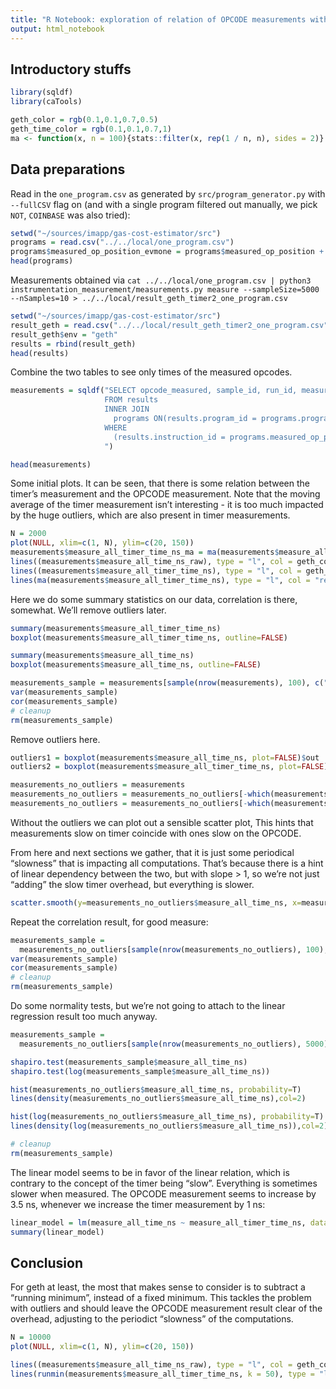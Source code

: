 ```yaml
---
title: "R Notebook: exploration of relation of OPCODE measurements with timer overhead measurements"
output: html_notebook
---
```


## Introductory stuffs
```r
library(sqldf)
library(caTools)

geth_color = rgb(0.1,0.1,0.7,0.5)
geth_time_color = rgb(0.1,0.1,0.7,1)
ma <- function(x, n = 100){stats::filter(x, rep(1 / n, n), sides = 2)}
```

## Data preparations

Read in the `one_program.csv` as generated by `src/program_generator.py` with `--fullCSV` flag on (and with a single program filtered out manually, we pick `NOT`, `COINBASE` was also tried):
```r
setwd("~/sources/imapp/gas-cost-estimator/src")
programs = read.csv("../../local/one_program.csv")
programs$measured_op_position_evmone = programs$measured_op_position + 1
head(programs)
```

Measurements obtained via `cat ../../local/one_program.csv | python3 instrumentation_measurement/measurements.py measure --sampleSize=5000 --nSamples=10 > ../../local/result_geth_timer2_one_program.csv`

```r
setwd("~/sources/imapp/gas-cost-estimator/src")
result_geth = read.csv("../../local/result_geth_timer2_one_program.csv")
result_geth$env = "geth"
results = rbind(result_geth)
head(results)
```

Combine the two tables to see only times of the measured opcodes.

```r
measurements = sqldf("SELECT opcode_measured, sample_id, run_id, measure_all_time_ns, measure_all_timer_time_ns, env
                     FROM results
                     INNER JOIN
                       programs ON(results.program_id = programs.program_id)
                     WHERE
                       (results.instruction_id = programs.measured_op_position AND results.env = 'geth')
                     ")

head(measurements)
```

Some initial plots.
It can be seen, that there is some relation between the timer's measurement and the OPCODE measurement.
Note that the moving average of the timer measurement isn't interesting - it is too much impacted by the huge outliers, which are also present in timer measurements.

```r
N = 2000
plot(NULL, xlim=c(1, N), ylim=c(20, 150))
measurements$measure_all_timer_time_ns_ma = ma(measurements$measure_all_timer_time_ns)
lines((measurements$measure_all_time_ns_raw), type = "l", col = geth_color)
lines((measurements$measure_all_timer_time_ns), type = "l", col = geth_time_color)
lines(ma(measurements$measure_all_timer_time_ns), type = "l", col = "red")
```

Here we do some summary statistics on our data, correlation is there, somewhat.
We'll remove outliers later.

```r
summary(measurements$measure_all_timer_time_ns)
boxplot(measurements$measure_all_timer_time_ns, outline=FALSE)

summary(measurements$measure_all_time_ns)
boxplot(measurements$measure_all_time_ns, outline=FALSE)

measurements_sample = measurements[sample(nrow(measurements), 100), c("measure_all_time_ns", "measure_all_timer_time_ns")]
var(measurements_sample)
cor(measurements_sample)
# cleanup
rm(measurements_sample)
```
Remove outliers here.

```r
outliers1 = boxplot(measurements$measure_all_time_ns, plot=FALSE)$out
outliers2 = boxplot(measurements$measure_all_timer_time_ns, plot=FALSE)$out

measurements_no_outliers = measurements
measurements_no_outliers = measurements_no_outliers[-which(measurements_no_outliers$measure_all_time_ns %in% outliers1),]
measurements_no_outliers = measurements_no_outliers[-which(measurements_no_outliers$measure_all_timer_time_ns %in% outliers2),]
```


Without the outliers we can plot out a sensible scatter plot, This hints that measurements slow on timer coincide with ones slow on the OPCODE.

From here and next sections we gather, that it is just some periodical "slowness" that is impacting all computations.
That's because there is a hint of linear dependency between the two, but with slope > 1, so we're not just "adding" the slow timer overhead, but everything is slower.

```r
scatter.smooth(y=measurements_no_outliers$measure_all_time_ns, x=measurements_no_outliers$measure_all_timer_time_ns)
```
Repeat the correlation result, for good measure:

```r
measurements_sample = 
  measurements_no_outliers[sample(nrow(measurements_no_outliers), 100), c("measure_all_time_ns", "measure_all_timer_time_ns")]
var(measurements_sample)
cor(measurements_sample)
# cleanup
rm(measurements_sample)
```
Do some normality tests, but we're not going to attach to the linear regression result too much anyway.

```r

measurements_sample = 
  measurements_no_outliers[sample(nrow(measurements_no_outliers), 5000), ]

shapiro.test(measurements_sample$measure_all_time_ns)
shapiro.test(log(measurements_sample$measure_all_time_ns))

hist(measurements_no_outliers$measure_all_time_ns, probability=T)
lines(density(measurements_no_outliers$measure_all_time_ns),col=2) 

hist(log(measurements_no_outliers$measure_all_time_ns), probability=T)
lines(density(log(measurements_no_outliers$measure_all_time_ns)),col=2) 

# cleanup
rm(measurements_sample)
```

The linear model seems to be in favor of the linear relation, which is contrary to the concept of the timer being "slow".
Everything is sometimes slower when measured.
The OPCODE measurement seems to increase by 3.5 ns, whenever we increase the timer measurement by 1 ns:

```r
linear_model = lm(measure_all_time_ns ~ measure_all_timer_time_ns, data=measurements_no_outliers)
summary(linear_model)
```

## Conclusion

For geth at least, the most that makes sense to consider is to subtract a "running minimum", instead of a fixed minimum.
This tackles the problem with outliers and should leave the OPCODE measurement result clear of the overhead,
adjusting to the periodict "slowness" of the computations.

```r
N = 10000
plot(NULL, xlim=c(1, N), ylim=c(20, 150))

lines((measurements$measure_all_time_ns_raw), type = "l", col = geth_color)
lines(runmin(measurements$measure_all_timer_time_ns, k = 50), type = "l", col = geth_time_color)
```